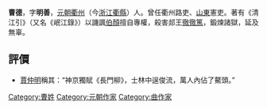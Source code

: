 {{otheruses|subject=元朝作家曹德|other=曹操之弟曹德|曹德 (曹操之弟)}}
'''曹德'''，字'''明善'''，[[元朝|元朝]][[衢州|衢州]]（今[[浙江|浙江]][[衢縣|衢縣]]）人。曾任衢州路吏、[[山東|山東]]憲吏。著有《清江引》（又名《岷江錄》）以譏諷[[伯顏_(蔑兒乞部)|伯顏]]擅自專權，殺害郯王[[徹徹篤|徹徹篤]]，鍛煉諸獄，延及無辜。

== 評價 ==
*[[賈仲明|賈仲明]]稱其：“神京獨賦《長門柳》，士林中逞俊流，萬人內佔了鰲頭。”

[[Category:曹姓|Category:曹姓]]
[[Category:元朝作家|Category:元朝作家]]
[[Category:曲作家|Category:曲作家]]